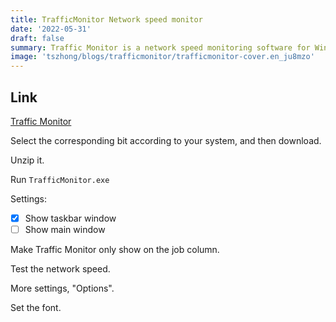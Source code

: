```yaml
---
title: TrafficMonitor Network speed monitor
date: '2022-05-31'
draft: false
summary: Traffic Monitor is a network speed monitoring software for Windows platform
image: 'tszhong/blogs/trafficmonitor/trafficmonitor-cover.en_ju8mzo'
---
```


<YouTubeEmbed poster="maxresdefault" title="TrafficMonitor" id="s3PKzU1WuOg" />

## Link

[Traffic Monitor](https://github.com/zhongyang219/TrafficMonitor)

Select the corresponding bit according to your system, and then download.

<CloudinaryImg
  mdx
  alt="Traffic Monitor"
  publicId="tszhong/blogs/trafficmonitor/trafficmonitor-1_idtuyi"
  width={1280}
  height={720}
/>

Unzip it.

<CloudinaryImg
  mdx
  alt="Traffic Monitor"
  publicId="tszhong/blogs/trafficmonitor/trafficmonitor-2_s5dk3u"
  width={1280}
  height={720}
/>

Run `TrafficMonitor.exe`

<CloudinaryImg
  mdx
  alt="Traffic Monitor"
  publicId="tszhong/blogs/trafficmonitor/trafficmonitor-3_kwdavf"
  width={1280}
  height={720}
/>

Settings:

- [x] Show taskbar window
- [ ] Show main window

Make Traffic Monitor only show on the job column.

<CloudinaryImg
  mdx
  alt="Traffic Monitor"
  publicId="tszhong/blogs/trafficmonitor/trafficmonitor-4_yrjzaq"
  width={1280}
  height={720}
/>

Test the network speed.

<CloudinaryImg
  mdx
  alt="Traffic Monitor"
  publicId="tszhong/blogs/trafficmonitor/trafficmonitor-5_cazunr"
  width={1280}
  height={720}
/>

More settings, "Options".

<CloudinaryImg
  mdx
  alt="Traffic Monitor"
  publicId="tszhong/blogs/trafficmonitor/trafficmonitor-6_ugdg0d"
  width={1280}
  height={720}
/>

Set the font.

<CloudinaryImg
  mdx
  alt="Traffic Monitor"
  publicId="tszhong/blogs/trafficmonitor/trafficmonitor-7_e6gjrr"
  width={1280}
  height={720}
/>
